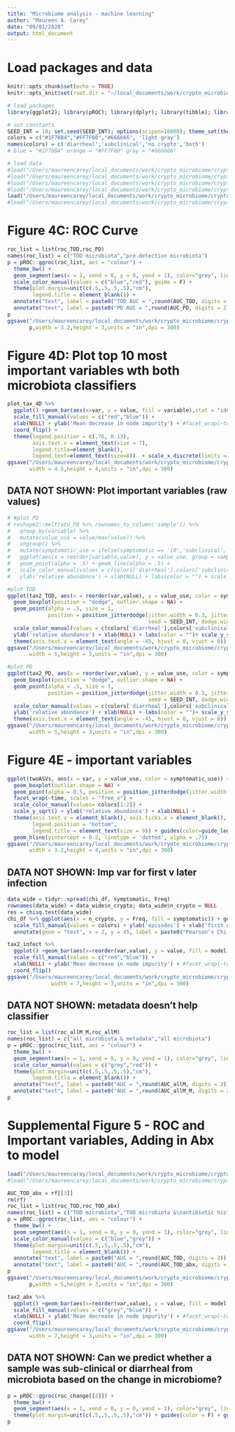 ```yaml
---
title: "Microbiome analysis - machine learning"
author: "Maureen A. Carey"
date: "09/01/2020"
output: html_document
---
```


# Load packages and data

```r

knitr::opts_chunk$set(echo = TRUE)
knitr::opts_knit$set(root.dir = "~/local_documents/work/crypto_microbiome/cryptosporidium_microbiome/")

# load packages
library(ggplot2); library(pROC); library(dplyr); library(tibble); library(reshape2)

# set constants
SEED_INT = 10; set.seed(SEED_INT); options(scipen=10000); theme_set(theme_bw())
colors = c("#1F78B4","#FF7F00","#666666", 'light gray')
names(colors) = c('diarrheal','subclinical','no crypto','both')
# blue = "#1F78B4" orange = "#FF7F00" gray = "#666666"

# load data
#load("/Users/maureencarey/local_documents/work/crypto_microbiome/cryptosporidium_microbiome/results/P3output_plot_2020_09_02.RData")
#load("/Users/maureencarey/local_documents/work/crypto_microbiome/cryptosporidium_microbiome/results/P3output_plot_2020_09_10.RData")
#load("/Users/maureencarey/local_documents/work/crypto_microbiome/cryptosporidium_microbiome/results/cmel_P3output_plot_2020_09_11.RData")
#load("/Users/maureencarey/local_documents/work/crypto_microbiome/cryptosporidium_microbiome/results/chom_P3output_plot_2020_09_11.RData")
load("/Users/maureencarey/local_documents/work/crypto_microbiome/cryptosporidium_microbiome/results/P3output_plot_2020_09_11.RData")
#load("/Users/maureencarey/local_documents/work/crypto_microbiome/cryptosporidium_microbiome/results/WOC_P3output_plot_2020_09_11.RData")

```

# Figure 4C: ROC Curve

```r

roc_list = list(roc_TOD,roc_PD)
names(roc_list) = c("TOD microbiota","pre-detection microbiota")
p = pROC::ggroc(roc_list, aes = "colour") + 
  theme_bw() +
  geom_segment(aes(x = 1, xend = 0, y = 0, yend = 1), color="grey", linetype="dashed") +
  scale_color_manual(values = c("blue","red"), guide = F) + 
  theme(plot.margin=unit(c(.5,.5,.5,.5),"cm"),
        legend.title = element_blank()) +
  annotate("text", label = paste0("TOD AUC = ",round(AUC_TOD, digits = 2)), x = .25, y = .27, color = "blue") +
  annotate("text", label = paste0("PD AUC = ",round(AUC_PD, digits = 2)), x = .25, y = .13, color = "red") 
p
ggsave("/Users/maureencarey/local_documents/work/crypto_microbiome/cryptosporidium_microbiome/figures/Fig4C_ROC_microbiome_mirpur.png",
       p,width = 3.2,height = 3,units = "in",dpi = 300)

```

# Figure 4D: Plot top 10 most important variables wth both microbiota classifiers

```r

plot_tax_4D %>%
  ggplot() +geom_bar(aes(x=var, y = value, fill = variable),stat = "identity", width=0.4, position = position_dodge(width=0.5)) +
  scale_fill_manual(values = c("red","blue")) +
  xlab(NULL) + ylab('Mean decrease in node impurity') + #facet_wrap(~tod_or_pre, scales = "free_x") +
  coord_flip() + 
  theme(legend.position = c(.76, 0.13), 
        axis.text.x = element_text(size = 7),
        legend.title=element_blank(), 
        legend.text=element_text(size=8))  + scale_x_discrete(limits = rev(levels(plot_tax_4D$var)))
ggsave("/Users/maureencarey/local_documents/work/crypto_microbiome/cryptosporidium_microbiome/figures/Fig4D_imp_var_microbiome_mirpur.png",
       width = 4.5,height = 4,units = "in",dpi = 300)

```

## DATA NOT SHOWN: Plot important variables (raw values)

```r

# #plot PD
# reshape2::melt(otu_PD %>% rownames_to_column('sample')) %>%
#   group_by(variable) %>%
#   mutate(value_use = value/max(value)) %>%
#   ungroup() %>%
#   mutate(symptomatic_use = ifelse(symptomatic == '10','subclinical','diarrheal')) %>%
#   ggplot(aes(x = reorder(variable,value), y = value_use, group = sample, color = symptomatic_use)) +
#   geom_point(alpha = .5) + geom_line(alpha = .5) +
#   scale_color_manual(values = c(colors['diarrheal'],colors['subclinical'])) +
#   ylab('relative abundance') + xlab(NULL) + labs(color = "") + scale_y_sqrt()

#plot TOD
ggplot(tax2_TOD, aes(x = reorder(var,value), y = value_use, color = symptomatic_use)) +
  geom_boxplot(position = "dodge", outlier.shape = NA) +
  geom_point(alpha = .5, size = 1,
             position = position_jitterdodge(jitter.width = 0.3, jitter.height = 0, 
                                             seed = SEED_INT, dodge.width = 0.75)) +
  scale_color_manual(values = c(colors['diarrheal'],colors['subclinical'])) +
  ylab('relative abundance') + xlab(NULL) + labs(color = "")+ scale_y_sqrt() +
  theme(axis.text.x = element_text(angle = -45, hjust = 0, vjust = 0))
ggsave("/Users/maureencarey/local_documents/work/crypto_microbiome/cryptosporidium_microbiome/figures/TOD_imp_var_boxplot_mirpur.png",
       width = 5,height = 3,units = "in",dpi = 300)

#plot PD
ggplot(tax2_PD, aes(x = reorder(var,value), y = value_use, color = symptomatic_use)) +
  geom_boxplot(position = "dodge", outlier.shape = NA) +
  geom_point(alpha = .5, size = 1,
             position = position_jitterdodge(jitter.width = 0.3, jitter.height = 0, 
                                             seed = SEED_INT, dodge.width = 0.75)) +
  scale_color_manual(values = c(colors['diarrheal'],colors['subclinical'])) +
  ylab('relative abundance') + xlab(NULL) + labs(color = "")+ scale_y_sqrt() +
  theme(axis.text.x = element_text(angle = -45, hjust = 0, vjust = 0))
ggsave("/Users/maureencarey/local_documents/work/crypto_microbiome/cryptosporidium_microbiome/figures/PD_imp_var_boxplot_mirpur.png",
       width = 5,height = 3,units = "in",dpi = 300)

```

# Figure 4E - important variables

```r

ggplot(twoASVs, aes(x = var, y = value_use, color = symptomatic_use)) + 
  geom_boxplot(outlier.shape = NA) + 
  geom_point(alpha = 0.5, position = position_jitterdodge(jitter.width = 0.2, jitter.height = 0, dodge.width = 0.75, seed = SEED_INT)) + 
  facet_wrap(~time, scales = "free_x") +
  scale_color_manual(values= colors[1:2]) +
  scale_y_sqrt() + ylab('relative abundance') + xlab(NULL) + 
  theme(axis.text.x = element_blank(), axis.ticks.x = element_blank(), 
        legend.position = "bottom",
        legend.title = element_text(size = 9)) + guides(color=guide_legend(title="symptomatic?")) +
  geom_hline(yintercept = 0.2, linetype = 'dotted', alpha = .75)
ggsave("/Users/maureencarey/local_documents/work/crypto_microbiome/cryptosporidium_microbiome/figures/Fig4E_mega.png",
       width = 3.2,height = 4,units = "in",dpi = 300)

```

## DATA NOT SHOWN: Imp var for first v later infection

```r

data_wide = tidyr::spread(chi_df, symptomatic, Freq)
rownames(data_wide) = data_wide$n_crypto; data_wide$n_crypto = NULL
res = chisq.test(data_wide) 
chi_df %>% ggplot(aes(x = n_crypto, y = Freq, fill = symptomatic)) + geom_bar(stat = "identity", position = "dodge") +
  scale_fill_manual(values = colors) + ylab('episodes') + xlab('first or subsequent infection?') +
  annotate(geom = "text", x = 2, y = 45, label = paste0("Pearson's Chi-\nsquared test\np-value = ",round(res$p.value,3))) + ylim(0,52) + theme(legend.position = "bottom")

tax2_infect %>%
  ggplot() +geom_bar(aes(x=reorder(var,value), y = value, fill = model),stat = "identity", width=0.4, position = position_dodge(width=0.5)) +
  scale_fill_manual(values = c("red","blue")) +
  xlab(NULL) + ylab('Mean decrease in node impurity') + #facet_wrap(~tod_or_pre, scales = "free_x") +
  coord_flip()
ggsave("/Users/maureencarey/local_documents/work/crypto_microbiome/cryptosporidium_microbiome/figures/imp_var_Infect#_mirpur.png",
              width = 7,height = 3,units = "in",dpi = 300)

```

## DATA NOT SHOWN: metadata doesn't help classifier

```r

roc_list = list(roc_allM_M,roc_allM)
names(roc_list) = c("all microbiota & metadata","all microbiota")
p = pROC::ggroc(roc_list, aes = "colour") +
  theme_bw() +
  geom_segment(aes(x = 1, xend = 0, y = 0, yend = 1), color="grey", linetype="dashed") +
  scale_color_manual(values = c("grey","red")) +
  theme(plot.margin=unit(c(.5,.5,.5,.5),"cm"),
        legend.title = element_blank()) +
  annotate("text", label = paste0("AUC = ",round(AUC_allM, digits = 2)), x = .2, y = .13, color = "red") +
  annotate("text", label = paste0("AUC = ",round(AUC_allM_M, digits = 2)), x = .2, y = .2, color = "grey")
p

```

# Supplemental Figure 5 - ROC and Important variables, Adding in Abx to model

```r

load("/Users/maureencarey/local_documents/work/crypto_microbiome/cryptosporidium_microbiome/results/rf_TOD_abx_2020_09_11.RData")
#load("/Users/maureencarey/local_documents/work/crypto_microbiome/cryptosporidium_microbiome/results/WOC_rf_TOD_abx_2020_09_11.RData")

AUC_TOD_abx = rf[[3]]
rm(rf)
roc_list = list(roc_TOD,roc_TOD_abx)
names(roc_list) = c("TOD microbiota","TOD microbiota &\nantibiotic history")
p = pROC::ggroc(roc_list, aes = "colour") + 
  theme_bw() +
  geom_segment(aes(x = 1, xend = 0, y = 0, yend = 1), color="grey", linetype="dashed") +
  scale_color_manual(values = c("blue","grey")) + 
  theme(plot.margin=unit(c(.5,.5,.5,.5),"cm"),
        legend.title = element_blank()) +
  annotate("text", label = paste0("AUC = ",round(AUC_TOD, digits = 2)), x = .2, y = .27, color = "blue") +
  annotate("text", label = paste0("AUC = ",round(AUC_TOD_abx, digits = 2)), x = .2, y = .2, color = "grey") 
p
ggsave("/Users/maureencarey/local_documents/work/crypto_microbiome/cryptosporidium_microbiome/figures/SFig5A_ROC_TOD_abx_mirpur.png",
       p,width = 5,height = 3,units = "in",dpi = 300)

tax2_abx %>%
  ggplot() +geom_bar(aes(x=reorder(var,value), y = value, fill = model),stat = "identity", width=0.4, position = position_dodge(width=0.5)) +
  scale_fill_manual(values = c("grey","blue")) +
  xlab(NULL) + ylab('Mean decrease in node impurity') + #facet_wrap(~tod_or_pre, scales = "free_x") +
  coord_flip()
ggsave("/Users/maureencarey/local_documents/work/crypto_microbiome/cryptosporidium_microbiome/figures/SFig5B_imp_var_abx_mirpur.png",
       width = 7,height = 3,units = "in",dpi = 300)

```

## DATA NOT SHOWN: Can we predict whether a sample was sub-clinical or diarrheal from microbiota based on the change in microbiome?

```r

p = pROC::ggroc(roc_change[[2]]) + 
  theme_bw() +
  geom_segment(aes(x = 1, xend = 0, y = 0, yend = 1), color="grey", linetype="dashed") + 
  theme(plot.margin=unit(c(.5,.5,.5,.5),"cm")) + guides(color = F) + ggtitle(roc_change[[3]])
p


```
